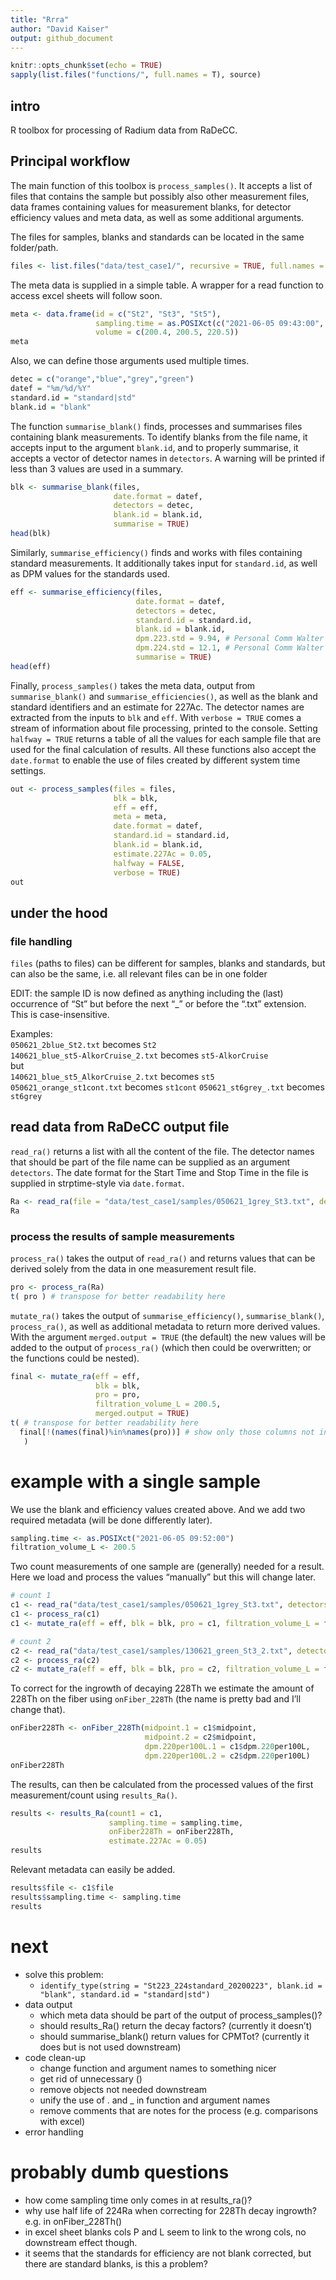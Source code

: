 ```yaml
---
title: "Rrra"
author: "David Kaiser"
output: github_document
---
```


```r
knitr::opts_chunk$set(echo = TRUE)
sapply(list.files("functions/", full.names = T), source)
```

## intro
R toolbox for processing of Radium data from RaDeCC.

## Principal workflow
The main function of this toolbox is `process_samples()`. It accepts a list of files that contains the sample but possibly also other measurement files, data frames containing values for measurement blanks, for detector efficiency values and meta data, as well as some additional arguments.

The files for samples, blanks and standards can be located in the same folder/path. 
```r
files <- list.files("data/test_case1/", recursive = TRUE, full.names = TRUE, pattern = ".txt$")
```

The meta data is supplied in a simple table. A wrapper for a read function to access excel sheets will follow soon.
```r
meta <- data.frame(id = c("St2", "St3", "St5"),
                   sampling.time = as.POSIXct(c("2021-06-05 09:43:00", "2021-06-05 09:52:00", "2021-06-15 09:52:00")),
                   volume = c(200.4, 200.5, 220.5))
meta
```

Also, we can define those arguments used multiple times.
```r
detec = c("orange","blue","grey","green")
datef = "%m/%d/%Y"
standard.id = "standard|std"
blank.id = "blank"
```

The function `summarise_blank()` finds, processes and summarises files containing blank measurements. To identify blanks from the file name, it accepts input to the argument `blank.id`, and to properly summarise, it accepts a vector of detector names in `detectors`. A warning will be printed if less than 3 values are used in a summary. 
```r
blk <- summarise_blank(files,
                       date.format = datef, 
                       detectors = detec, 
                       blank.id = blank.id, 
                       summarise = TRUE)
head(blk)
```

Similarly, `summarise_efficiency()` finds and works with files containing standard measurements. It additionally takes input for `standard.id`, as well as DPM values for the standards used. 
```r
eff <- summarise_efficiency(files,
                            date.format = datef, 
                            detectors = detec,
                            standard.id = standard.id, 
                            blank.id = blank.id,
                            dpm.223.std = 9.94, # Personal Comm Walter Geibert (AWI)
                            dpm.224.std = 12.1, # Personal Comm Walter Geibert (AWI)
                            summarise = TRUE)
head(eff)
```

Finally, `process_samples()` takes the meta data, output from `summarise_blank()` and `summarise_efficiencies()`, as well as the blank and standard identifiers and an estimate for 227Ac. The detector names are extracted from the inputs to `blk` and `eff`. With `verbose = TRUE` comes a stream of information about file processing, printed to the console. Setting `halfway = TRUE` returns a table of all the values for each sample file that are used for the final calculation of results. All these functions also accept the `date.format` to enable the use of files created by different system time settings.  
```r
out <- process_samples(files = files,
                       blk = blk, 
                       eff = eff, 
                       meta = meta,
                       date.format = datef, 
                       standard.id = standard.id, 
                       blank.id = blank.id,
                       estimate.227Ac = 0.05,
                       halfway = FALSE, 
                       verbose = TRUE)
out
```



## under the hood
### file handling
`files` (paths to files) can be different for samples, blanks and standards, but can also be the same, i.e. all relevant files can be in one folder

EDIT: the sample ID is now defined as anything including the (last) occurrence of "St" but before the next "_" or before the ".txt" extension. This is case-insensitive.

Examples:  
`050621_2blue_St2.txt` becomes `St2`  
`140621_blue_st5-AlkorCruise_2.txt` becomes `st5-AlkorCruise`  
but  
`140621_blue_st5_AlkorCruise_2.txt` becomes `st5`  
`050621_orange_st1cont.txt` becomes `st1cont`
`050621_st6grey_.txt` becomes `st6grey`

## read data from RaDeCC output file
`read_ra()` returns a list with all the content of the file. The detector names that should be part of the file name can be supplied as an argument `detectors`. The date format for the Start Time and Stop Time in the file is supplied in strptime-style via `date.format`.

```r
Ra <- read_ra(file = "data/test_case1/samples/050621_1grey_St3.txt", detectors = detec, date.format = datef) # these are current default values in the function
Ra
```

### process the results of sample measurements
`process_ra()` takes the output of `read_ra()` and returns values that can be derived solely from the data in one measurement result file.

```r
pro <- process_ra(Ra)
t( pro ) # transpose for better readability here
```

`mutate_ra()` takes the output of `summarise_efficiency()`, `summarise_blank()`, `process_ra()`, as well as additional metadata to return more derived values. With the argument `merged.output = TRUE` (the default) the new values will be added to the output of `process_ra()` (which then could be overwritten; or the functions could be nested).

```r
final <- mutate_ra(eff = eff, 
                   blk = blk,
                   pro = pro,
                   filtration_volume_L = 200.5, 
                   merged.output = TRUE)
t( # transpose for better readability here
  final[!(names(final)%in%names(pro))] # show only those columns not in the output of process_ra()
   )
```

# example with a single sample
We use the blank and efficiency values created above. 
And we add two required metadata (will be done differently later). 

```r
sampling.time <- as.POSIXct("2021-06-05 09:52:00")
filtration_volume_L <- 200.5
```

Two count measurements of one sample are (generally) needed for a result.
Here we load and process the values "manually" but this will change later.

```r
# count 1
c1 <- read_ra("data/test_case1/samples/050621_1grey_St3.txt", detectors = detec, date.format = datef)
c1 <- process_ra(c1)
c1 <- mutate_ra(eff = eff, blk = blk, pro = c1, filtration_volume_L = filtration_volume_L)

# count 2
c2 <- read_ra("data/test_case1/samples/130621_green_St3_2.txt", detectors = detec, date.format = datef)
c2 <- process_ra(c2)
c2 <- mutate_ra(eff = eff, blk = blk, pro = c2, filtration_volume_L = filtration_volume_L)
```

To correct for the ingrowth of decaying 228Th we estimate the amount of 228Th on the fiber using `onFiber_228Th` (the name is pretty bad and I'll change that).

```r
onFiber228Th <- onFiber_228Th(midpoint.1 = c1$midpoint, 
                              midpoint.2 = c2$midpoint, 
                              dpm.220per100L.1 = c1$dpm.220per100L,
                              dpm.220per100L.2 = c2$dpm.220per100L)
onFiber228Th
```

The results, can then be calculated from the processed values of the first measurement/count using `results_Ra()`.

```r
results <- results_Ra(count1 = c1, 
                      sampling.time = sampling.time, 
                      onFiber228Th = onFiber228Th, 
                      estimate.227Ac = 0.05)
results
```

Relevant metadata can easily be added.

```r
results$file <- c1$file
results$sampling.time <- sampling.time
results
```


# next
- solve this problem:
  - `identify_type(string = "St223_224standard_20200223", blank.id = "blank", standard.id = "standard|std")`
- data output
  - which meta data should be part of the output of process_samples()?
  - should results_Ra() return the decay factors? (currently it doesn't)
  - should summarise_blank() return values for CPMTot? (currently it does but is not used downstream)
- code clean-up 
  - change function and argument names to something nicer
  - get rid of unnecessary ()
  - remove objects not needed downstream
  - unify the use of . and _ in function and argument names
  - remove comments that are notes for the process (e.g. comparisons with excel)
- error handling

# probably dumb questions
- how come sampling time only comes in at results_ra()?
- why use half life of 224Ra when correcting for 228Th decay ingrowth? e.g. in onFiber_228Th()
- in excel sheet blanks cols P and L seem to link to the wrong cols, no downstream effect though.
- it seems that the standards for efficiency are not blank corrected, but there are standard blanks, is this a problem?